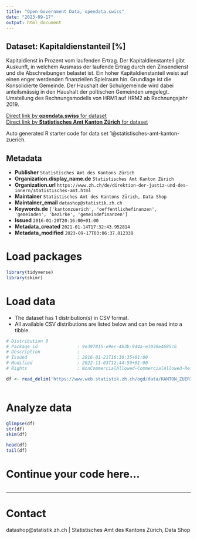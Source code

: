 ```yaml
---
title: "Open Government Data, opendata.swiss"
date: "2023-09-17"
output: html_document
---
```


## Dataset: Kapitaldienstanteil [%]

Kapitaldienst in Prozent vom laufenden Ertrag. Der Kapitaldienstanteil gibt Auskunft, in welchem Ausmass der laufende Ertrag durch den Zinsendienst und die Abschreibungen belastet ist. Ein hoher Kapitaldienstanteil weist auf einen enger werdenden finanziellen Spielraum hin. Grundlage ist die Konsolidierte Gemeinde. Der Haushalt der Schulgemeinde wird dabei anteilsmässig in den Haushalt der poltischen Gemeinden umgelegt. Umstellung des Rechnungsmodells von HRM1 auf HRM2 ab Rechnungsjahr 2019.

[Direct link by **opendata.swiss** for dataset](https://opendata.swiss/de/dataset/kapitaldienstanteil)<br>
[Direct link by **Statistisches Amt Kanton Zürich** for dataset](https://www.zh.ch/de/politik-staat/gemeinden/gemeindeportraet.html)

Auto generated R starter code for data set 1@statistisches-amt-kanton-zuerich.

## Metadata

- **Publisher** `Statistisches Amt des Kantons Zürich`
- **Organization.display_name.de** `Statistisches Amt Kanton Zürich`
- **Organization.url** `https://www.zh.ch/de/direktion-der-justiz-und-des-innern/statistisches-amt.html`
- **Maintainer** `Statistisches Amt des Kantons Zürich, Data Shop`
- **Maintainer_email** `datashop@statistik.zh.ch`
- **Keywords.de** `['kantonzuerich', 'oeffentlichefinanzen', 'gemeinden', 'bezirke', 'gemeindefinanzen']`
- **Issued** `2016-01-20T20:16:00+01:00`
- **Metadata_created** `2021-01-14T17:32:43.952814`
- **Metadata_modified** `2023-09-17T03:06:37.812338`


# Load packages

```r

library(tidyverse)
library(skimr)

```

# Load data

-   The dataset has 1 distribution(s) in CSV format.
-   All available CSV distributions are listed below and can be read into a tibble.

```r

# Distribution 0
# Package_id               : 9e397815-e9ec-4b3b-944a-e3020e4685c6
# Description              : 
# Issued                   : 2016-01-21T16:30:35+01:00
# Modified                 : 2022-11-03T12:44:59+01:00
# Rights                   : NonCommercialAllowed-CommercialAllowed-ReferenceRequired

df <- read_delim('https://www.web.statistik.zh.ch/ogd/data/KANTON_ZUERICH_419.csv')



```

# Analyze data

```r

glimpse(df)
str(df)
skim(df)

head(df)
tail(df)

```

# Continue your code here...

```r

```

------------------------------------------------------------------------

# Contact

datashop@statistik.zh.ch | Statistisches Amt des Kantons Zürich, Data Shop
